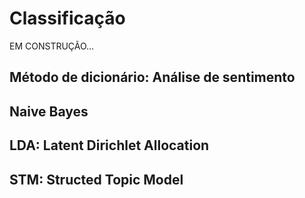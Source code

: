 # Classificação {#classificacao}

EM CONSTRUÇÃO...

## Método de dicionário: Análise de sentimento

## Naive Bayes

## LDA: Latent Dirichlet Allocation 

## STM: Structed Topic Model